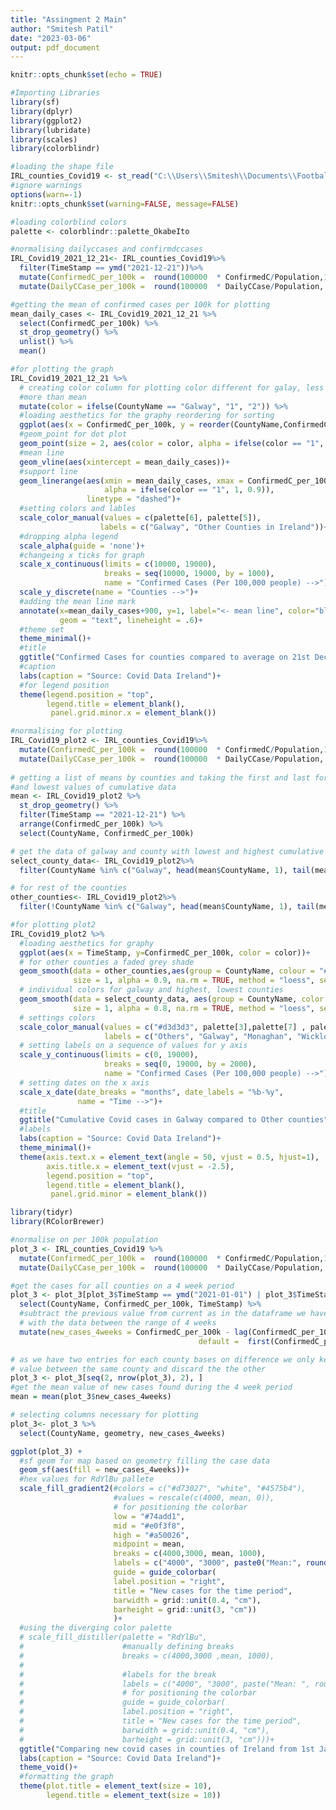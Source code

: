 ```yaml
---
title: "Assingment 2 Main"
author: "Smitesh Patil"
date: "2023-03-06"
output: pdf_document
---
```


```r
knitr::opts_chunk$set(echo = TRUE)

#Importing Libraries
library(sf)
library(dplyr)
library(ggplot2)
library(lubridate)
library(scales)
library(colorblindr)

#loading the shape file
IRL_counties_Covid19 <- st_read("C:\\Users\\Smitesh\\Documents\\Football Data Analysis\\Data\\Data Visualization\\Assignment 2\\CovidCountyStatisticsIreland_v2.shp", quiet = TRUE)
#ignore warnings
options(warn=-1)
knitr::opts_chunk$set(warning=FALSE, message=FALSE)

```

```r
#loading colorblind colors
palette <- colorblindr::palette_OkabeIto

#normalising dailyccases and confirmdccases
IRL_Covid19_2021_12_21<- IRL_counties_Covid19%>%
  filter(TimeStamp == ymd("2021-12-21"))%>%
  mutate(ConfirmedC_per_100k =  round(100000  * ConfirmedC/Population,1))%>%
  mutate(DailyCCase_per_100k =  round(100000  * DailyCCase/Population, 1))

#getting the mean of confirmed cases per 100k for plotting
mean_daily_cases <- IRL_Covid19_2021_12_21 %>%
  select(ConfirmedC_per_100k) %>%
  st_drop_geometry() %>% 
  unlist() %>% 
  mean()

#for plotting the graph
IRL_Covid19_2021_12_21 %>% 
  # creating color column for plotting color different for galay, less than mean and 
  #more than mean
  mutate(color = ifelse(CountyName == "Galway", "1", "2")) %>%
  #loading aesthetics for the graphy reordering for sorting
  ggplot(aes(x = ConfirmedC_per_100k, y = reorder(CountyName,ConfirmedC_per_100k)))+
  #geom_point for dot plot
  geom_point(size = 2, aes(color = color, alpha = ifelse(color == "1", 1, 0.9)))+
  #mean line
  geom_vline(aes(xintercept = mean_daily_cases))+
  #support line
  geom_linerange(aes(xmin = mean_daily_cases, xmax = ConfirmedC_per_100k, color = color, 
                     alpha = ifelse(color == "1", 1, 0.9)),
                 linetype = "dashed")+
  #setting colors and lables
  scale_color_manual(values = c(palette[6], palette[5]),
                    labels = c("Galway", "Other Counties in Ireland"))+
  #dropping alpha legend
  scale_alpha(guide = 'none')+
  #changeing x ticks for graph
  scale_x_continuous(limits = c(10000, 19000),
                     breaks = seq(10000, 19000, by = 1000),
                     name = "Confirmed Cases (Per 100,000 people) -->")+
  scale_y_discrete(name = "Counties -->")+
  #adding the mean line mark
  annotate(x=mean_daily_cases+900, y=1, label="<- mean line", color="black", 
           geom = "text", lineheight = .6)+
  #theme set
  theme_minimal()+
  #title
  ggtitle("Confirmed Cases for counties compared to average on 21st Dec 21")+
  #caption
  labs(caption = "Source: Covid Data Ireland")+
  #for legend position
  theme(legend.position = "top",
        legend.title = element_blank(),
         panel.grid.minor.x = element_blank())
```

```r
#normalising for plotting
IRL_Covid19_plot2 <- IRL_counties_Covid19%>%
  mutate(ConfirmedC_per_100k =  round(100000  * ConfirmedC/Population,1))%>%
  mutate(DailyCCase_per_100k =  round(100000  * DailyCCase/Population, 1))
  
# getting a list of means by counties and taking the first and last form highest 
#and lowest values of cumulative data
mean <- IRL_Covid19_plot2 %>%
  st_drop_geometry() %>%
  filter(TimeStamp == "2021-12-21") %>%
  arrange(ConfirmedC_per_100k) %>%
  select(CountyName, ConfirmedC_per_100k)

# get the data of galway and county with lowest and highest cumulative scores
select_county_data<- IRL_Covid19_plot2%>%
  filter(CountyName %in% c("Galway", head(mean$CountyName, 1), tail(mean$CountyName, 1)))

# for rest of the counties
other_counties<- IRL_Covid19_plot2%>%
  filter(!CountyName %in% c("Galway", head(mean$CountyName, 1), tail(mean$CountyName, 1)))

#for plotting plot2
IRL_Covid19_plot2 %>%
  #loading aesthetics for graphy
  ggplot(aes(x = TimeStamp, y=ConfirmedC_per_100k, color = color))+
  # for other counties a faded grey shade
  geom_smooth(data = other_counties,aes(group = CountyName, colour = "#d3d3d3" ), 
              size = 1, alpha = 0.9, na.rm = TRUE, method = "loess", se = FALSE)+
  # individual colors for galway and highest, lowest counties 
  geom_smooth(data = select_county_data, aes(group = CountyName, color = CountyName), 
              size = 1, alpha = 0.8, na.rm = TRUE, method = "loess", se = FALSE)+
  # settings colors
  scale_color_manual(values = c("#d3d3d3", palette[3],palette[7] , palette[4]), 
                     labels = c("Others", "Galway", "Monaghan", "Wicklow"))+
  # setting labels on a sequence of values for y axis
  scale_y_continuous(limits = c(0, 19000),
                     breaks = seq(0, 19000, by = 2000),
                     name = "Confirmed Cases (Per 100,000 people) -->")+
  # setting dates on the x axis
  scale_x_date(date_breaks = "months", date_labels = "%b-%y", 
               name = "Time -->")+
  #title
  ggtitle("Cumulative Covid cases in Galway compared to Other counties")+
  #labels
  labs(caption = "Source: Covid Data Ireland")+
  theme_minimal()+
  theme(axis.text.x = element_text(angle = 50, vjust = 0.5, hjust=1),
        axis.title.x = element_text(vjust = -2.5),
        legend.position = "top",
        legend.title = element_blank(),
         panel.grid.minor = element_blank())
```
```r
library(tidyr)
library(RColorBrewer)

#normalise on per 100k population
plot_3 <- IRL_counties_Covid19 %>%
  mutate(ConfirmedC_per_100k =  round(100000  * ConfirmedC/Population,1))%>%
  mutate(DailyCCase_per_100k =  round(100000  * DailyCCase/Population, 1))

#get the cases for all counties on a 4 week period
plot_3 <- plot_3[plot_3$TimeStamp == ymd("2021-01-01") | plot_3$TimeStamp ==ymd("2021-01-29"),]%>%
  select(CountyName, ConfirmedC_per_100k, TimeStamp) %>% 
  #subtract the previous value from current as in the dataframe we have two rows for one county
  # with the data between the range of 4 weeks 
  mutate(new_cases_4weeks = ConfirmedC_per_100k - lag(ConfirmedC_per_100k, 
                                          default =  first(ConfirmedC_per_100k)))

# as we have two entries for each county bases on difference we only keep the difference
# value between the same county and discard the the other
plot_3 <- plot_3[seq(2, nrow(plot_3), 2), ]
#get the mean value of new cases found during the 4 week period
mean = mean(plot_3$new_cases_4weeks)

# selecting columns necessary for plotting
plot_3<- plot_3 %>% 
  select(CountyName, geometry, new_cases_4weeks)

ggplot(plot_3) +
  #sf geom for map based on geometry filling the case data
  geom_sf(aes(fill = new_cases_4weeks))+
  #hex values for RdYlBu pallete
  scale_fill_gradient2(#colors = c("#d73027", "white", "#4575b4"),  
                       #values = rescale(c(4000, mean, 0)),
                       # for positioning the colorbar
                       low = "#74add1",
                       mid = "#e0f3f8",
                       high = "#a50026",
                       midpoint = mean,
                       breaks = c(4000,3000, mean, 1000),
                       labels = c("4000", "3000", paste0("Mean:", round(mean,2)), "1000"),
                       guide = guide_colorbar(
                       label.position = "right",
                       title = "New cases for the time period",
                       barwidth = grid::unit(0.4, "cm"),
                       barheight = grid::unit(3, "cm"))
                       )+
  #using the diverging color palette
  # scale_fill_distiller(palette = "RdYlBu",
  #                      #manually defining breaks
  #                      breaks = c(4000,3000 ,mean, 1000),
  # 
  #                      #labels for the break
  #                      labels = c("4000", "3000", paste("Mean: ", round(mean,2)), 1000),
  #                      # for positioning the colorbar
  #                      guide = guide_colorbar(
  #                      label.position = "right",
  #                      title = "New cases for the time period",
  #                      barwidth = grid::unit(0.4, "cm"),
  #                      barheight = grid::unit(3, "cm")))+
  ggtitle("Comparing new covid cases in counties of Ireland from 1st Jan 21 to 29th Jan around the mean  ") +
  labs(caption = "Source: Covid Data Ireland")+
  theme_void()+
  #formatting the graph
  theme(plot.title = element_text(size = 10),
        legend.title = element_text(size = 10))
  
```